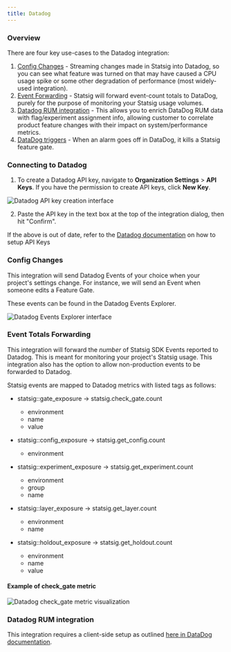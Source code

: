 ```yaml
---
title: Datadog
---
```


### Overview

There are four key use-cases to the Datadog integration:
1. [Config Changes](#config-changes) - Streaming changes made in Statsig into Datadog, so you can see what feature was turned on that may have caused a CPU usage spike or some other degradation of performance (most widely-used integration).
2. [Event Forwarding](#events) - Statsig will forward event-count totals to DataDog, purely for the purpose of monitoring your Statsig usage volumes. 
3. [Datadog RUM integration](#datadog-rum-integration) - This allows you to enrich DataDog RUM data with flag/experiment assignment info, allowing customer to correlate product feature changes with their impact on system/performance metrics.
4. [DataDog triggers](https://docs.statsig.com/integrations/triggers/datadog) - When an alarm goes off in DataDog, it kills a Statsig feature gate.

### Connecting to Datadog

1. To create a Datadog API key, navigate to **Organization Settings** > **API Keys**. If you have the permission to create API keys, click **New Key**.

![Datadog API key creation interface](https://user-images.githubusercontent.com/26360698/232632837-d1e81380-78a3-48a2-887d-72b13d541b0a.png)

2. Paste the API key in the text box at the top of the integration dialog, then hit "Confirm".

If the above is out of date, refer to the [Datadog documentation](https://docs.datadoghq.com/account_management/api-app-keys/#add-an-api-key-or-client-token) on how to setup API Keys

### Config Changes

This integration will send Datadog Events of your choice when your
project&apos;s settings change. For instance, we will send an Event when
someone edits a Feature Gate.

These events can be found in the Datadog Events Explorer.

![Datadog Events Explorer interface](https://user-images.githubusercontent.com/26360698/232636042-ee5cf1d0-e9e7-4158-903b-5a447ab14575.png)

### Event Totals Forwarding

This integration will forward the <i>number</i> of Statsig SDK Events
reported to Datadog. This is meant for monitoring your project's Statsig
usage. This integration also has the option to allow non-production events
to be forwarded to Datadog.

Statsig events are mapped to Datadog metrics with listed tags as follows:

- statsig::gate_exposure -> statsig.check_gate.count

  - environment
  - name
  - value

- statsig::config_exposure -> statsig.get_config.count

  - environment

- statsig::experiment_exposure -> statsig.get_experiment.count

  - environment
  - group
  - name

- statsig::layer_exposure -> statsig.get_layer.count

  - environment
  - name

- statsig::holdout_exposure -> statsig.get_holdout.count
  - environment
  - name
  - value

#### Example of check_gate metric

![Datadog check_gate metric visualization](https://user-images.githubusercontent.com/26360698/232629870-e1776bd6-c63d-438d-863e-2d7a3a347eab.png)

### Datadog RUM integration
This integration requires a client-side setup as outlined [here in DataDog documentation](https://docs.datadoghq.com/integrations/statsig-rum/).    
